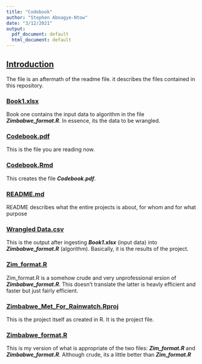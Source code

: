 ```yaml
---
title: "Codebook"
author: "Stephen Aboagye-Ntow"
date: "3/12/2021"
output:
  pdf_document: default
  html_document: default
---
```


## [Introduction]{.ul}

The file is an aftermath of the readme file. it describes the files contained in this repository.

### [Book1.xlsx]{.ul}

Book one contains the input data to algorithm in the file ***Zimbabwe_format.R***. In essence, its the data to be wrangled.

### [Codebook.pdf]{.ul}

This is the file you are reading now.

### [Codebook.Rmd]{.ul}

This creates the file ***Codebook.pdf***.

### [README.md]{.ul}

README describes what the entire projects is about, for whom and for what purpose

### [Wrangled Data.csv]{.ul}

This is the output after ingesting ***Book1.xlsx*** (input data) into ***Zimbabwe_format.R*** (algorithm). Basically, it is the results of the project.

### [Zim_format.R]{.ul}

Zim_format.R is a somehow crude and very unprofessional ersion of ***Zimbabwe_format.R***. This doesn't translate the latter is heavly efficient and faster but just fairly efficient.

### [Zimbabwe_Met_For_Rainwatch.Rproj]{.ul}

This is the project itself as created in R. It is the project file.

### [Zimbabwe_format.R]{.ul}

This is my version of what is appropriate of the two files: ***Zim_format.R*** and ***Zimbabwe_format.R***. Although crude, its a little better than ***Zim_format.R***
